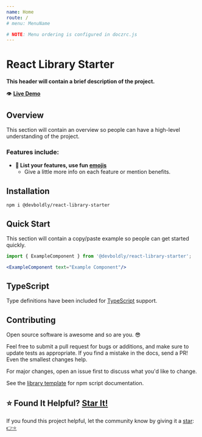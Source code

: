 ```yaml
---
name: Home
route: /
# menu: MenuName

# NOTE: Menu ordering is configured in doczrc.js
---
```




<div style={{
	display: 'flex',
	alignItems: 'center',
}}>
  <div>
    <h1>React Library Starter</h1>
  </div>
  <div>
    <a href="https://github.com/devboldly/react-library-starter" target="_blank" rel="noopener noreferrer">
      <SvgIcon src={githubSvg} size={28} style={{ margin: '0 0 0 20px' }} />
    </a>
  </div>
</div>

**This header will contain a brief description of the project.**

👁️ **[Live Demo](/ExampleComponent#example)**

## Overview

This section will contain an overview so people can have a high-level understanding of the project.

### Features include:

- **🚀 List your features, use fun [emojis](https://emojipedia.org/search/?q=rocket)**
  - Give a little more info on each feature or mention benefits.

## Installation

```
npm i @devboldly/react-library-starter
```

## Quick Start

This section will contain a copy/paste example so people can get started quickly.

```jsx
import { ExampleComponent } from '@devboldly/react-library-starter';
```

```jsx
<ExampleComponent text="Example Component"/>
```

## TypeScript

Type definitions have been included for [TypeScript](https://www.typescriptlang.org/) support.

## Contributing

Open source software is awesome and so are you. 😎

Feel free to submit a pull request for bugs or additions, and make sure to update tests as appropriate. If you find a mistake in the docs, send a PR! Even the smallest changes help.

For major changes, open an issue first to discuss what you'd like to change.

See the [library template](https://tinyurl.com/ya3k258d) for npm script documentation.

## ⭐ Found It Helpful? [Star It!](https://github.com/devboldly/react-library-starter/stargazers)

If you found this project helpful, let the community know by giving it a [star](https://github.com/devboldly/react-library-starter/stargazers): [👉⭐](https://github.com/devboldly/react-library-starter/stargazers)